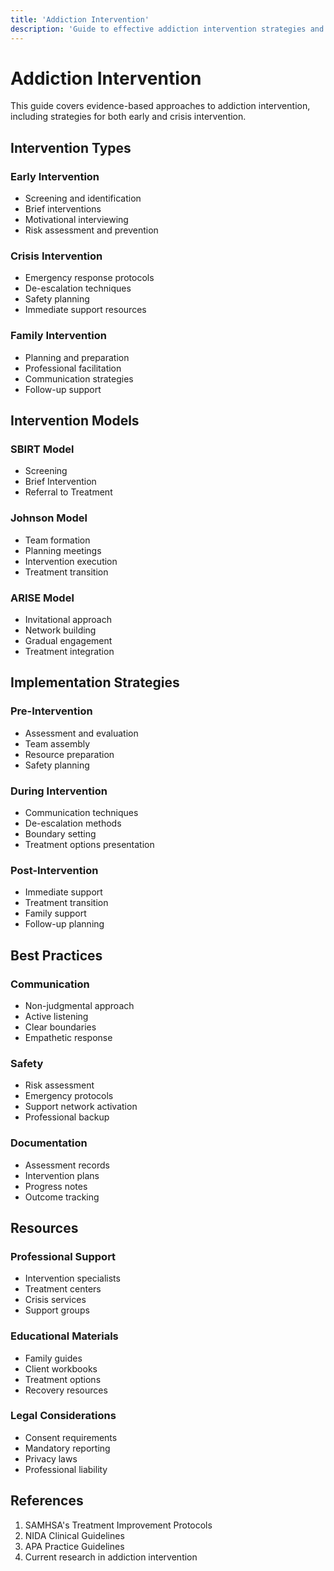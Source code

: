 ```yaml
---
title: 'Addiction Intervention'
description: 'Guide to effective addiction intervention strategies and approaches'
---
```


# Addiction Intervention

This guide covers evidence-based approaches to addiction intervention, including strategies for both early and crisis intervention.

## Intervention Types

### Early Intervention

- Screening and identification
- Brief interventions
- Motivational interviewing
- Risk assessment and prevention

### Crisis Intervention

- Emergency response protocols
- De-escalation techniques
- Safety planning
- Immediate support resources

### Family Intervention

- Planning and preparation
- Professional facilitation
- Communication strategies
- Follow-up support

## Intervention Models

### SBIRT Model

- Screening
- Brief Intervention
- Referral to Treatment

### Johnson Model

- Team formation
- Planning meetings
- Intervention execution
- Treatment transition

### ARISE Model

- Invitational approach
- Network building
- Gradual engagement
- Treatment integration

## Implementation Strategies

### Pre-Intervention

- Assessment and evaluation
- Team assembly
- Resource preparation
- Safety planning

### During Intervention

- Communication techniques
- De-escalation methods
- Boundary setting
- Treatment options presentation

### Post-Intervention

- Immediate support
- Treatment transition
- Family support
- Follow-up planning

## Best Practices

### Communication

- Non-judgmental approach
- Active listening
- Clear boundaries
- Empathetic response

### Safety

- Risk assessment
- Emergency protocols
- Support network activation
- Professional backup

### Documentation

- Assessment records
- Intervention plans
- Progress notes
- Outcome tracking

## Resources

### Professional Support

- Intervention specialists
- Treatment centers
- Crisis services
- Support groups

### Educational Materials

- Family guides
- Client workbooks
- Treatment options
- Recovery resources

### Legal Considerations

- Consent requirements
- Mandatory reporting
- Privacy laws
- Professional liability

## References

1. SAMHSA's Treatment Improvement Protocols
2. NIDA Clinical Guidelines
3. APA Practice Guidelines
4. Current research in addiction intervention
